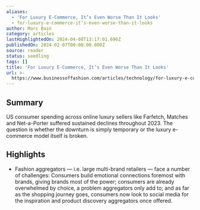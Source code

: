 ```yaml
---
aliases:
  - 'For Luxury E-Commerce, It’s Even Worse Than It Looks'
  - for-luxury-e-commerce-it’s-even-worse-than-it-looks
author: Marc Bain
category: articles
lastHighlightedOn: 2024-04-08T13:17:01.696Z
publishedOn: 2024-02-07T00:00:00.000Z
source: reader
status: seedling
tags: []
title: 'For Luxury E-Commerce, It’s Even Worse Than It Looks'
url: >-
  https://www.businessoffashion.com/articles/technology/for-luxury-e-commerce-its-even-worse-than-it-looks/
---
```

## Summary

US consumer spending across online luxury sellers like Farfetch, Matches and Net-a-Porter suffered sustained declines throughout 2023. The question is whether the downturn is simply temporary or the luxury e-commerce model itself is broken.

## Highlights

- Fashion aggregators — i.e. large multi-brand retailers — face a number of challenges: Consumers build emotional connections foremost with brands, giving brands most of the power; consumers are already overwhelmed by choice, a problem aggregators only add to; and as far as the shopping journey goes, consumers now look to social media for the inspiration and product discovery aggregators once offered.
